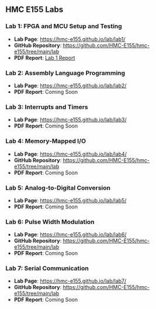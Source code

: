 ## HMC E155 Labs

### Lab 1: FPGA and MCU Setup and Testing
- **Lab Page**: [https://hmc-e155.github.io/lab/lab1/](https://hmc-e155.github.io/lab/lab1/)
- **GitHub Repository**: [https://github.com/HMC-E155/hmc-e155/tree/main/lab](https://github.com/HMC-E155/hmc-e155/tree/main/lab)
- **PDF Report**: [Lab 1 Report](LabPdfs/MicroP's Lab1 (2).pdf)

### Lab 2: Assembly Language Programming
- **Lab Page**: [https://hmc-e155.github.io/lab/lab2/](https://hmc-e155.github.io/lab/lab2/)
- **PDF Report**: Coming Soon

### Lab 3: Interrupts and Timers
- **Lab Page**: [https://hmc-e155.github.io/lab/lab3/](https://hmc-e155.github.io/lab/lab3/)
- **PDF Report**: Coming Soon

### Lab 4: Memory-Mapped I/O
- **Lab Page**: [https://hmc-e155.github.io/lab/lab4/](https://hmc-e155.github.io/lab/lab4/)
- **GitHub Repository**: [https://github.com/HMC-E155/hmc-e155/tree/main/lab](https://github.com/HMC-E155/hmc-e155/tree/main/lab)
- **PDF Report**: Coming Soon

### Lab 5: Analog-to-Digital Conversion
- **Lab Page**: [https://hmc-e155.github.io/lab/lab5/](https://hmc-e155.github.io/lab/lab5/)
- **PDF Report**: Coming Soon

### Lab 6: Pulse Width Modulation
- **Lab Page**: [https://hmc-e155.github.io/lab/lab6/](https://hmc-e155.github.io/lab/lab6/)
- **GitHub Repository**: [https://github.com/HMC-E155/hmc-e155/tree/main/lab](https://github.com/HMC-E155/hmc-e155/tree/main/lab)
- **PDF Report**: Coming Soon

### Lab 7: Serial Communication
- **Lab Page**: [https://hmc-e155.github.io/lab/lab7/](https://hmc-e155.github.io/lab/lab7/)
- **GitHub Repository**: [https://github.com/HMC-E155/hmc-e155/tree/main/lab](https://github.com/HMC-E155/hmc-e155/tree/main/lab)
- **PDF Report**: Coming Soon
